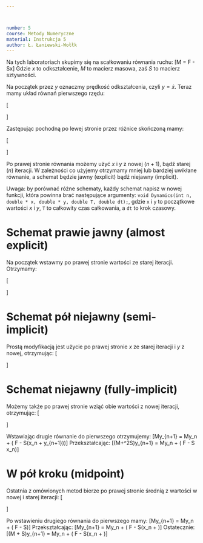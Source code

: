 ```yaml
---



number: 5
course: Metody Numeryczne
material: Instrukcja 5
author: Ł. Łaniewski-Wołłk
---
```


Na tych laboratoriach skupimy się na scałkowaniu równania ruchu:
\[M\ddot{x} = F - Sx\]
Gdzie $x$ to odkształcenie, $M$ to macierz masowa, zaś $S$ to macierz sztywności.

Na początek przez $y$ oznaczmy prędkość odkształcenia, czyli $y = \dot{x}$. Teraz mamy układ równań pierwszego rzędu:

\[\begin{cases}
M\dot{y} &= F - Sx
\dot{x} &= y
\end{cases}\]

Zastępując pochodną po lewej stronie przez różnice skończoną mamy:

\[\begin{cases}
M\frac{y_{n+1}-y_n}{\text{dt} } &= F - Sx
\frac{x_{n+1}-x_n}{\text{dt} } &= y
\end{cases}\]

Po prawej stronie równania możemy użyć $x$ i $y$ z nowej ($n+1$), bądź starej ($n$) iteracji. W zależności co użyjemy otrzymamy mniej lub bardziej uwikłane równanie, a schemat będzie jawny (explicit) bądź niejawny (implicit).

Uwaga: by porównać różne schematy, każdy schemat napisz w nowej funkcji, która powinna brać następujące argumenty: `void Dynamics(int n, double * x, double * y, double T, double dt);`, gdzie `x` i `y` to początkowe wartości $x$ i $y$, `T` to całkowity czas całkowania, a `dt` to krok czasowy.


# Schemat prawie jawny (almost explicit)
Na początek wstawmy po prawej stronie wartości ze starej iteracji. Otrzymamy:

\[\begin{cases}
My_{n+1} &= My_n + \text{dt}( F - Sx_n)
x_{n+1} &= x_n + \text{dt} y_n
\end{cases}\]

\begin{zad}Napisz funkcję mnożącą przez macierz masową. W pliku `MesLib.h` jest ona zdefiniowana w analogiczny sposób jak macierz sztywności: przez macierz $M$ i stałą $Mm$. UWAGA: W mnożeniu przez macierz masową, należy także zamrozić wybrane stopnie swobody.\end{zad}

\begin{zad}Napisz funkcję całkującą równanie ruchu układu wg. następującego schematu:
- Oblicz $b = My + dt(F - Sx)$
- Oblicz $x = x + dt y$
- Rozwiąż układ: $My=b$
- Co $10$-tą iterację wyświetl belkę.

\begin{zad} Przeanalizuj dla jakich $dt$ układ jest stabilny, a dla jakich nie. \end{zad}
\begin{zad} Jak wygląda wzór na całkowitą energię układu (energia potencjalna sprężystości + praca sił + energia kinetyczna)? Zróżniczkuj ją po $t$ i pokaż, że jest stała\end{zad}
\begin{zad} Wydrukuj w konsoli jak zmienia się całkowita energia układu w czasie.\end{zad}

# Schemat pół niejawny (semi-implicit)
Prostą modyfikacją jest użycie po prawej stronie $x$ ze starej iteracji i $y$ z nowej, otrzymując:
\[\begin{cases}
My_{n+1} &= My_n + \text{dt}( F - Sx_n)
x_{n+1} &= x_n + \text{dt} y_{n+1}
\end{cases}\]

\begin{zad} Zmodyfikuj kod rozwiązując układ na $y$ przed modyfikacją $x$-a. \end{zad}
\begin{zad} Przeanalizuj dla jakich $dt$ układ jest stabilny. Wydrukuj zmienność energii. \end{zad}

# Schemat niejawny (fully-implicit)

Możemy także po prawej stronie wziąć obie wartości z nowej iteracji, otrzymując:
\[\begin{cases}
My_{n+1} &= My_n + \text{dt}( F - Sx_{n+1})
x_{n+1} &= x_n + \text{dt} y_{n+1}
\end{cases}\]

Wstawiając drugie równanie do pierwszego otrzymujemy:
\[My_{n+1} = My_n + \text{dt}( F - S(x_n + \text{dt} y_{n+1}))\]
Przekształcając:
\[(M+\text{dt}^2S)y_{n+1} = My_n + \text{dt}( F - S x_n)\]
\begin{zad}Napisz funkcję mnożącą przez $M+\text{dt}^2S$\end{zad}
\begin{zad}Zmodyfikuj kod, by realizował schemat w pełni niejawny, zamieniając macierz $M$ na $M+\text{dt}^2S$ w obliczeniu $y$-ka\end{zad}
\begin{zad} Przeanalizuj dla jakich $dt$ układ jest stabilny. Wydrukuj zmienność energii. \end{zad}

# W pół kroku (midpoint)

Ostatnia z omówionych metod bierze po prawej stronie średnią z wartości w nowej i starej iteracji:
\[\begin{cases}
My_{n+1} &= My_n + \text{dt}( F - S\frac{x_{n+1}+x_{n}}{2})
x_{n+1} &= x_n + \text{dt} \frac{y_{n+1}+y_{n}}{2}
\end{cases}\]

Po wstawieniu drugiego równania do pierwszego mamy:
\[My_{n+1} = My_n + \text{dt}( F - S\frac{x_n + \text{dt} \frac{y_{n+1}+y_{n}}{2}+x_{n}}{2})\]
Przekształcając:
\[My_{n+1} = My_n + \text{dt}( F - S(x_n + \text{dt} \frac{y_{n+1}+y_{n}}{4})\]
Ostatecznie:
\[(M + \frac{\text{dt}^2}{4}S)y_{n+1} = My_n + \text{dt}( F - S(x_n + \text{dt} \frac{y_{n}}{4})\]

\begin{zad}Napisz funkcję mnożącą przez $M+\frac{\text{dt}^2}{4}S$\end{zad}
\begin{zad}Napisz funkcję całkującą równanie ruchu układu wg. następującego schematu:
- Oblicz $x = x + \frac{dt}{4} y$
- Oblicz $b = My + dt(F - Sx)$
- Oblicz $x = x + \frac{dt}{4} y$
- Rozwiąż układ: $(M + \frac{\text{dt}^2}{4}S)y=b$
- Oblicz $x = x + \frac{dt}{2} y$
- Co $10$-tą iterację wyświetl belkę.
\begin{zad} Przeanalizuj dla jakich $dt$ układ jest stabilny. Wydrukuj zmienność energii. \end{zad}
\begin{zad} Udowodnij, że metoda pół kroku zachowuje energię układu.^[Podpowiedz: tak jak $a^2-b^2=(a+b)(a-b)$ to $x_{n+1]^TMx_{n+1} - x_{n}^TMx_{n} = (x_{n+1} - x_{n})^TM(x_{n+1} +
x_{n})$}\end{zad}

